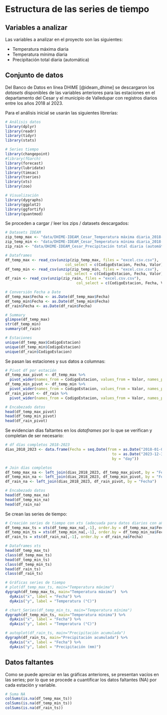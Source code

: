 # Estructura de las series de tiempo


## Variables a analizar

Las variables a analizar en el proyecto son las siguientes:

- Temperatura máxima diaria
- Temperatura mínima diaria
- Precipitación total diaria (automática)


## Conjunto de datos

Del Banco de Datos en línea DHIME [@ideam_dhime] se descargaron los *datasets* disponibles de las variables anteriores para las estaciones en el departamento del Cesar y el municipio de Valledupar con registros diarios entre los años 2018 al 2023.

Para el análisis inicial se usarán las siguientes librerías:
```r
# Análisis datos
library(dplyr)
library(readr)
library(tidyr)
library(stats)

# Series tiempo
library(changepoint)
#library(fGarch)
library(forecast)
library(lubridate)
library(timsac)
library(tseries)
library(xts)
library(zoo)

# Visualización
library(dygraphs)
library(ggplot2)
library(ggfortify)
library(quantmod)
```

Se proceden a cargar / leer los zips / datasets descargados:
```r
# Datasets IDEAM
zip_temp_max <- "data/DHIME-IDEAM_Cesar_Temperatura máxima diaria_2018-2023.zip"
zip_temp_min <- "data/DHIME-IDEAM_Cesar_Temperatura mínima diaria_2018-2023.zip"
zip_rain <- "data/DHIME-IDEAM_Cesar_Precipitación total diaria (automática)_2018-2023.zip"

# Dataframes
df_temp_max <- read_csv(unzip(zip_temp_max, files = "excel.csv.csv"), 
                           col_select = c(CodigoEstacion, Fecha, Valor))
df_temp_min <- read_csv(unzip(zip_temp_min, files = "excel.csv.csv"),
                           col_select = c(CodigoEstacion, Fecha, Valor))
df_rain <- read_csv(unzip(zip_rain, files = "excel.csv.csv"),
                                col_select = c(CodigoEstacion, Fecha, Valor))

# Conversión Fecha a Date
df_temp_max$Fecha <- as.Date(df_temp_max$Fecha)
df_temp_min$Fecha <- as.Date(df_temp_min$Fecha)
df_rain$Fecha <- as.Date(df_rain$Fecha)

# Summary
glimpse(df_temp_max)
str(df_temp_min)
summary(df_rain)

# Estaciones
unique(df_temp_max$CodigoEstacion)
unique(df_temp_min$CodigoEstacion)
unique(df_rain$CodigoEstacion)
```

Se pasan las estaciones y sus datos a columnas:
```r
# Pivot df por estación
df_temp_max_pivot <- df_temp_max %>%
  pivot_wider(names_from = CodigoEstacion, values_from = Valor, names_prefix = "Est_")
df_temp_min_pivot <- df_temp_min %>%
  pivot_wider(names_from = CodigoEstacion, values_from = Valor, names_prefix = "Est_")
df_rain_pivot <- df_rain %>%
  pivot_wider(names_from = CodigoEstacion, values_from = Valor, names_prefix = "Est_")

# Encabezado datos
head(df_temp_max_pivot)
head(df_temp_min_pivot)
head(df_rain_pivot)
```

Se evidencian días faltantes en los *dataframes* por lo que se verifican y completan de ser necesario:
```r
# df días completos 2018-2023
dias_2018_2023 <- data.frame(Fecha = seq.Date(from = as.Date("2018-01-01"), 
                                                to = as.Date("2023-12-31"), 
                                                by = "day"))

# Join días completos
df_temp_max_na <- left_join(dias_2018_2023, df_temp_max_pivot, by = "Fecha")
df_temp_min_na <- left_join(dias_2018_2023, df_temp_min_pivot, by = "Fecha")
df_rain_na <- left_join(dias_2018_2023, df_rain_pivot, by = "Fecha")

# Encabezado datos
head(df_temp_max_na)
head(df_temp_min_na)
head(df_rain_na)
```

Se crean las series de tiempo:
```r
# Creación series de tiempo con xts (adecuada para datos diarios con años bisiestos, ts es una frecuencia fija)
df_temp_max_ts = xts(df_temp_max_na[,-1], order.by = df_temp_max_na$Fecha)
df_temp_min_ts = xts(df_temp_min_na[,-1], order.by = df_temp_min_na$Fecha)
df_rain_ts = xts(df_rain_na[,-1], order.by = df_rain_na$Fecha)

# Dataframes xts
head(df_temp_max_ts)
class(df_temp_max_ts)
head(df_temp_min_ts)
class(df_temp_min_ts)
head(df_rain_ts)
class(df_rain_ts)

# Gráficas series de tiempo
# plot(df_temp_max_ts, main="Temperatura máxima")
dygraph(df_temp_max_ts, main="Temperatura máxima")  %>%
  dyAxis("x", label = "Fecha") %>%
  dyAxis("y", label = "Temperatura (°C)")

# chart_Series(df_temp_min_ts, main="Temperatura mínima")
dygraph(df_temp_min_ts, main="Temperatura mínima") %>%
  dyAxis("x", label = "Fecha") %>%
  dyAxis("y", label = "Temperatura (°C)")

# autoplot(df_rain_ts, main="Precipitación acumulada")
dygraph(df_rain_ts, main="Precipitación acumulada") %>%
  dyAxis("x", label = "Fecha") %>%
  dyAxis("y", label = "Precipitación (mm)")
```


## Datos faltantes

Como se puede apreciar en las gráficas anteriores, se presentan vacíos en las series; por lo que se procede a cuantificar los datos faltantes (NA) por cada estación y variable.
```r
# Suma NA
colSums(is.na(df_temp_max_ts))
colSums(is.na(df_temp_min_ts))
colSums(is.na(df_rain_ts))
```

